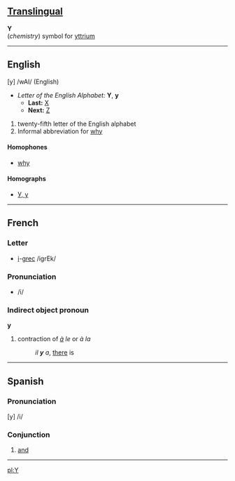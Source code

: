 ==[[Translingual]]==

'''Y'''<br>(''chemistry'') symbol for [[yttrium]]

----

==English==

[y] /wAI/  (English)

*''Letter of the English Alphabet:'' '''Y''', '''y'''
**'''Last:''' [[X]]
**'''Next:''' [[Z]]

#twenty-fifth letter of the English alphabet
#Informal abbreviation for [[why]]

====Homophones====
*[[why]]

====Homographs====
*[[У|У, у]]

----

==French==
===Letter===
*[[i]]-[[grec]] /igrEk/

=== Pronunciation ===
* /i/

=== Indirect object pronoun ===

'''y'''

#contraction of ''[[à]] le'' or ''à la''
#:''il '''y''' a'', [[there]] is

----

==Spanish==

=== Pronunciation ===

[y] /i/

=== Conjunction ===

#[[and]]
----

[[pl:Y]]
